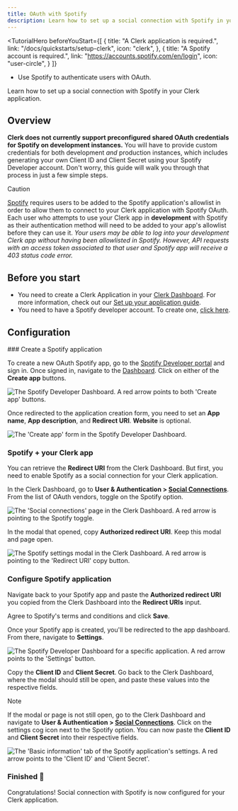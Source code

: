 ```yaml
---
title: OAuth with Spotify
description: Learn how to set up a social connection with Spotify in your Clerk application.
---
```


<TutorialHero
  beforeYouStart={[
    {
      title: "A Clerk application is required.",
      link: "/docs/quickstarts/setup-clerk",
      icon: "clerk",
    },
    {
      title: "A Spotify account is required.",
      link: "https://accounts.spotify.com/en/login",
      icon: "user-circle",
    }
  ]}
>
  - Use Spotify to authenticate users with OAuth.
</TutorialHero>

Learn how to set up a social connection with Spotify in your Clerk application.

## Overview

**Clerk does not currently support preconfigured shared OAuth credentials for Spotify on development instances.** You will have to provide custom credentials for both development _and_ production instances, which includes generating your own Client ID and Client Secret using your Spotify Developer account. Don't worry, this guide will walk you through that process in just a few simple steps.

> [!CAUTION]
> [Spotify](https://developer.spotify.com/documentation/web-api/concepts/quota-modes) requires users to be added to the Spotify application's allowlist in order to allow them to connect to your Clerk application with Spotify OAuth. Each user who attempts to use your Clerk app in **development** with Spotify as their authentication method will need to be added to your app's allowlist before they can use it. _Your users may be able to log into your development Clerk app without having been allowlisted in Spotify. However, API requests with an access token associated to that user and Spotify app will receive a 403 status code error._

## Before you start

- You need to create a Clerk Application in your [Clerk Dashboard](https://dashboard.clerk.com/). For more information, check out our [Set up your application guide](/docs/quickstarts/setup-clerk).
- You need to have a Spotify developer account. To create one, [click here](https://developer.spotify.com/).

## Configuration

<Steps>
  ### Create a Spotify application

  To create a new OAuth Spotify app, go to the [Spotify Developer portal](https://developer.spotify.com/) and sign in. Once signed in, navigate to the [Dashboard](https://developer.spotify.com/dashboard/). Click on either of the **Create app** buttons.

  ![The Spotify Developer Dashboard. A red arrow points to both 'Create app' buttons.](/docs/images/authentication-providers/spotify/create-application.webp)

  Once redirected to the application creation form, you need to set an **App name**, **App description**, and **Redirect URI**. **Website** is optional.

  ![The 'Create app' form in the Spotify Developer Dashboard.](/docs/images/authentication-providers/spotify/new-app-form.webp)

  ### Spotify + your Clerk app

  You can retrieve the **Redirect URI** from the Clerk Dashboard. But first, you need to enable Spotify as a social connection for your Clerk application.

  In the Clerk Dashboard, go to **User & Authentication > [Social Connections](https://dashboard.clerk.com/last-active?path=user-authentication/social-connections)**. From the list of OAuth vendors, toggle on the Spotify option.

  ![The 'Social connections' page in the Clerk Dashboard. A red arrow is pointing to the Spotify toggle.](/docs/images/authentication-providers/spotify/enable-spotify.webp)

  In the modal that opened, copy **Authorized redirect URI**. Keep this modal and page open.

  ![The Spotify settings modal in the Clerk Dashboard. A red arrow is pointing to the 'Redirect URI' copy button.](/docs/images/authentication-providers/spotify/redirect-uri.webp)

  ### Configure Spotify application

  Navigate back to your Spotify app and paste the **Authorized redirect URI** you copied from the Clerk Dashboard into the **Redirect URIs** input.

  Agree to Spotify's terms and conditions and click **Save**.

  Once your Spotify app is created, you'll be redirected to the app dashboard. From there, navigate to **Settings**.

  ![The Spotify Developer Dashboard for a specific application. A red arrow points to the 'Settings' button.](/docs/images/authentication-providers/spotify/settings.webp)

  Copy the **Client ID** and **Client Secret**. Go back to the Clerk Dashboard, where the modal should still be open, and paste these values into the respective fields.

  > [!NOTE]
  > If the modal or page is not still open, go to the Clerk Dashboard and navigate to **User & Authentication > [Social Connections](https://dashboard.clerk.com/last-active?path=user-authentication/social-connections)**. Click on the settings cog icon next to the Spotify option. You can now paste the **Client ID** and **Client Secret** into their respective fields.

  ![The 'Basic information' tab of the Spotify application's settings. A red arrow points to the 'Client ID' and 'Client Secret'.](/docs/images/authentication-providers/spotify/copying-values-from-spotify.webp)

  ### Finished 🎉

  Congratulations! Social connection with Spotify is now configured for your Clerk application.
</Steps>
